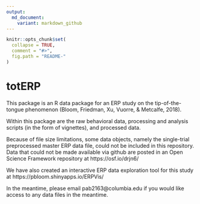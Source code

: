 ```yaml
---
output:
  md_document:
    variant: markdown_github
---
```


<!-- README.md is generated from README.Rmd. Please edit that file -->

```r
knitr::opts_chunk$set(
  collapse = TRUE,
  comment = "#>",
  fig.path = "README-"
)
```

# totERP

This package is an R data package for an ERP study on the tip-of-the-tongue phenomenon (Bloom, Friedman, Xu, Vuorre, & Metcalfe, 2018).

Within this package are the raw behavioral data, processing and analysis scripts (in the form of vignettes), and processed data. 

Because of file size limitations, some data objects, namely the single-trial preprocessed master ERP data file, could not be included in this repository. Data that could not be made available via github are posted in an Open Science Framework repository at https://osf.io/drjn6/

We have also created an interactive ERP data exploration tool for this study at https://pbloom.shinyapps.io/ERPVis/

In the meantime, please email pab2163@columbia.edu if you would like access to any data files in the meantime. 


